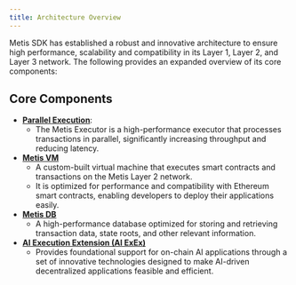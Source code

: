 ```yaml
---
title: Architecture Overview
---
```


Metis SDK has established a robust and innovative architecture to ensure high performance, scalability and compatibility in its Layer 1, Layer 2, and Layer 3 network. The following provides an expanded overview of its core components:

## Core Components

- [**Parallel Execution**](/sequencer/architecture/pe):
  - The Metis Executor is a high-performance executor that processes transactions in parallel, significantly increasing throughput and reducing latency.
- [**Metis VM**](/sequencer/architecture/vm)
  - A custom-built virtual machine that executes smart contracts and transactions on the Metis Layer 2 network.
  - It is optimized for performance and compatibility with Ethereum smart contracts, enabling developers to deploy their applications easily.
- [**Metis DB**](/sequencer/architecture/db)
  - A high-performance database optimized for storing and retrieving transaction data, state roots, and other relevant information.
- [**AI Execution Extension (AI ExEx)**](/sequencer/architecture/ai_exex)
  - Provides foundational support for on-chain AI applications through a set of innovative technologies designed to make AI-driven decentralized applications feasible and efficient.
